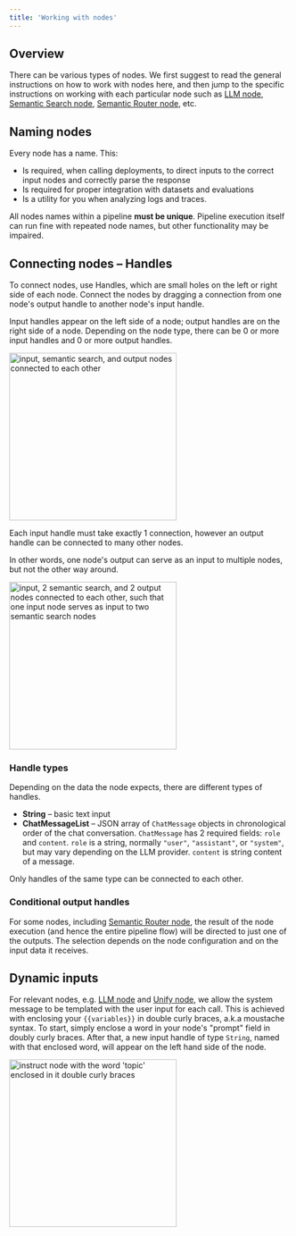 ```yaml
---
title: 'Working with nodes'
---
```


## Overview

There can be various types of nodes.
We first suggest to read the general instructions on how to work with nodes here, and then jump
to the specific instructions on working with each particular node
such as [LLM node](/nodes/LLM),
[Semantic Search node](/nodes/semantic-search),
[Semantic Router node](/nodes/semantic-router), etc.

## Naming nodes

Every node has a name. This:
- Is required, when calling deployments, to direct inputs to the correct input nodes and correctly parse the response
- Is required for proper integration with datasets and evaluations
- Is a utility for you when analyzing logs and traces.

All nodes names within a pipeline **must be unique**. Pipeline execution itself can run fine with repeated node names, but other functionality may be impaired.

## Connecting nodes – Handles

To connect nodes, use Handles, which are small holes on the left or right side of each node.
Connect the nodes by dragging a connection from one node's output handle to another node's input handle.

Input handles appear on the left side of a node; output handles are on the right side of a node.
Depending on the node type, there can be 0 or more input handles and 0 or more output handles.


<img height="300" src="/images/pipeline-builder/connected-nodes.png" alt="input, semantic search, and output nodes connected to each other"/>

Each input handle must take exactly 1 connection, however an output handle can be connected to many other nodes.

In other words, one node's output can serve as an input to multiple nodes, but not the other way around.

<img height="300" src="/images/pipeline-builder/multi-node-output-connection.png" alt="input, 2 semantic search, and 2 output nodes connected to each other, such that one input node serves as input to two semantic search nodes"/>

### Handle types

Depending on the data the node expects, there are different types of handles.

- **String** – basic text input
- **ChatMessageList** – JSON array of `ChatMessage` objects in chronological order of the chat conversation. `ChatMessage` has 2 required fields: `role` and `content`. `role` is a string, normally `"user"`, `"assistant"`, or `"system"`, but may vary depending on the LLM provider. `content` is string content of a message.

Only handles of the same type can be connected to each other.

### Conditional output handles

For some nodes, including [Semantic Router node](/nodes/semantic-router), the result of the node execution (and hence the entire pipeline flow) will be directed to just one of the outputs. The selection depends on the node configuration and on the input data it receives.

## Dynamic inputs

For relevant nodes, e.g. [LLM node](/nodes/LLM) and [Unify node](/nodes/unify),
we allow the system message to be templated with the user input for each call.
This is achieved with enclosing your `{{variables}}` in double curly braces, a.k.a moustache syntax.
To start, simply enclose a word in your node's "prompt" field in doubly curly braces. After that, a new input handle of type `String`, named with that enclosed word,
will appear on the left hand side of the node.

<Frame caption="Including {{topic}} dynamic input in prompt results in creation of 'topic' input handle">
<img
    height="300"
    src="/images/pipeline-builder/string-template-simple.png" alt="instruct node with the word 'topic' enclosed in it double curly braces"
    />
</Frame>
